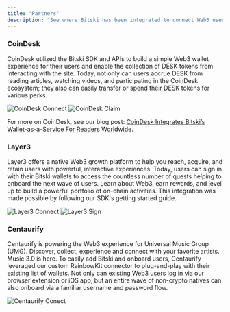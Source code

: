 ```yaml
---
title: "Partners"
description: "See where Bitski has been integrated to connect Web3 users to our wallet experience"
---
```


### CoinDesk
CoinDesk utilized the Bitski SDK and APIs to build a simple Web3 wallet experience for their users and enable the collection of DESK tokens from interacting with the site. 
Today, not only can users accrue DESK from reading articles, watching videos, and participating in the CoinDesk ecosystem; they also can easily transfer or spend their DESK tokens for various perks. 

![CoinDesk Connect](/assets/images/coindesk-connect.png)
![CoinDesk Claim](/assets/images/coindesk-claim.png)

For more on CoinDesk, see our blog post: [CoinDesk Integrates Bitski’s Wallet-as-a-Service For Readers Worldwide](https://www.bitski.com/blog/coindesk-integrates-bitski-wallet-as-a-service).

### Layer3
Layer3 offers a native Web3 growth platform to help you reach, acquire, and retain users with powerful, interactive experiences. Today, users can sign in with their Bitski wallets to access the 
countless number of quests helping to onboard the next wave of users. Learn about Web3, earn rewards, and level up to build a powerful portfolio of on-chain activities. This integration was made 
possible by following our SDK's getting started guide. 

![Layer3 Connect](/assets/images/layer-3-connect.png)
![Layer3 Sign](/assets/images/layer-3-sign.png)

### Centaurify
Centaurify is powering the Web3 experience for Universal Music Group (UMG). Discover, collect, experience and connect with your favorite artists. Music 3.0 is here. To easily add Bitski and onboard
users, Centaurify leveraged our custom RainbowKit connector to plug-and-play with their existing list of wallets. Not only can existing Web3 users log in via our browser extension or iOS app, but
an entire wave of non-crypto natives can also onboard via a familiar username and password flow. 

![Centaurify Conect](/assets/images/centaurify-connect.png)

